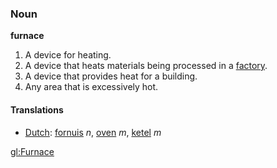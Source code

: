 ===Noun===
'''furnace'''

# A device for heating.
# A device that heats materials being processed in a [[factory]].
# A device that provides heat for a building.
# Any area that is excessively hot.

====Translations====
*[[Dutch]]: [[fornuis]] ''n'', [[oven]] ''m'', [[ketel]] ''m''

[[gl:Furnace]]
